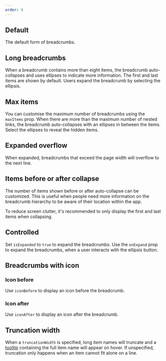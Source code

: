 ```yaml
---
order: 0
---
```





## Default

The default form of breadcrumbs.

<Example Component={BreadcrumbsDefault} packageName="@atlaskit/breadcrumbs" />

## Long breadcrumbs

When a breadcrumb contains more than eight items, the breadcrumb auto-collapses and uses ellipses to
indicate more information. The first and last items are shown by default. Users expand the
breadcrumb by selecting the ellipsis.

<Example Component={BreadcrumbsLong} packageName="@atlaskit/breadcrumbs" />

## Max items

You can customise the maximum number of breadcrumbs using the `maxItems` prop. When there are more
than the maximum number of nested links, the breadcrumb auto-collapses with an ellipses in between
the items. Select the ellipses to reveal the hidden items.

<Example Component={BreadcrumbsMaxItems} packageName="@atlaskit/breadcrumbs" />

## Expanded overflow

When expanded, breadcrumbs that exceed the page width will overflow to the next line.

<Example Component={BreadcrumbsExpanded} packageName="@atlaskit/breadcrumbs" />

## Items before or after collapse

The number of items shown before or after auto-collapse can be customized. This is useful when
people need more information on the breadcrumb hierarchy to be aware of their location within the
app.

To reduce screen clutter, it's recommended to only display the first and last items when collapsing.

<Example Component={BreadcrumbsBeforeAfterCollapseExample} packageName="@atlaskit/breadcrumbs" />

## Controlled

Set `isExpanded` to `true` to expand the breadcrumbs. Use the `onExpand` prop to expand the
breadcrumbs, when a user interacts with the ellipsis button.

<Example Component={BreadcrumbsControlled} packageName="@atlaskit/breadcrumbs" />

## Breadcrumbs with icon

### Icon before

Use `iconBefore` to display an icon before the breadcrumb.

<Example Component={BreadcrumbsItemIconBefore} packageName="@atlaskit/breadcrumbs" />

### Icon after

Use `iconAfter` to display an icon after the breadcrumb.

<Example Component={BreadcrumbsItemIconAfter} packageName="@atlaskit/breadcrumbs" />

## Truncation width

When a `truncationWidth` is specified, long item names will truncate and a
[tooltip](/components/tooltip) containing the full item name will appear on hover. If unspecified,
truncation only happens when an item cannot fit alone on a line.

<Example Component={BreadcrumbsItemTruncation} packageName="@atlaskit/breadcrumbs" />
